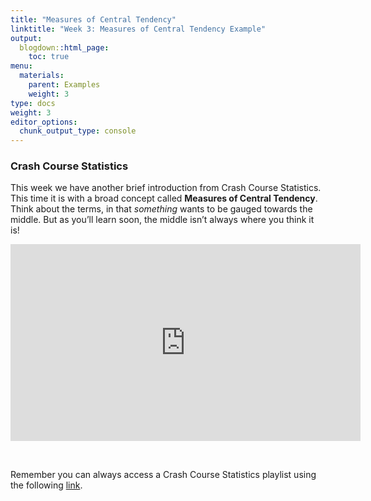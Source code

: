 ```yaml
---
title: "Measures of Central Tendency"
linktitle: "Week 3: Measures of Central Tendency Example"
output:
  blogdown::html_page:
    toc: true
menu:
  materials:
    parent: Examples
    weight: 3
type: docs
weight: 3
editor_options: 
  chunk_output_type: console
---
```


### Crash Course Statistics
This week we have another brief introduction from Crash Course Statistics. This time it is with a broad concept called **Measures of Central Tendency**. Think about the terms, in that *something* wants to be gauged towards the middle. But as you'll learn soon, the middle isn't always where you think it is! 

<p align="center">
<iframe width="560" height="315" src="https://www.youtube.com/embed/kn83BA7cRNM" frameborder="0" allow="accelerometer; autoplay; encrypted-media; gyroscope; picture-in-picture" allowfullscreen></iframe>
</p>
<br>

Remember you can always access a Crash Course Statistics playlist using the following  [link](https://www.youtube.com/playlist?list=PL8dPuuaLjXtNM_Y-bUAhblSAdWRnmBUcr){target="_blank"}.

<!-- ### R Nuances
The following video is a bit of a compilation of things that come up that are frustrating unless someone points them out. (*coming soon*)


<center>
<video width="320" height="240" controls>
  <source src="/videos/R_nuances.mp4" type="video/mp4">
</video>
</center>
-->

